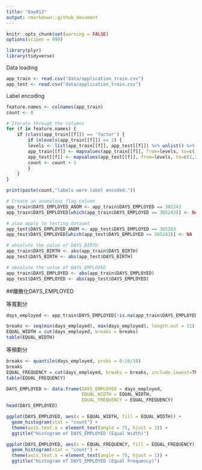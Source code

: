```yaml
---
title: "Day013"
output: rmarkdown::github_document
---
```


```r
knitr::opts_chunk$set(warning = FALSE)
options(scipen = 999)
```

```r
library(plyr)
library(tidyverse)
```

Data loading
```r
app_train <- read.csv("data/application_train.csv")
app_test <- read.csv("data/application_train.csv")
```

Label encoding
```r
feature.names <- colnames(app_train)
count <- 0

# Iterate through the columns
for (f in feature.names) {
    if (class(app_train[[f]]) == 'factor') {
        if (nlevels(app_train[[f]]) <= 2) {
        levels <- list(app_train[[f]], app_test[[f]]) %>% unlist() %>% levels()
        app_train[[f]] <- mapvalues(app_train[[f]], from=levels, to=c(1,2)) %>% as.integer()
        app_test[[f]] <- mapvalues(app_test[[f]], from=levels, to=c(1,2)) %>% as.integer()
        count <- count + 1
        }
    }
}

print(paste(count,"labels were label encoded."))
```

```r
# Create an anomalous flag column
app_train$DAYS_EMPLOYED_ANOM <- app_train$DAYS_EMPLOYED == 365243
app_train$DAYS_EMPLOYED[which(app_train$DAYS_EMPLOYED == 365243)] <- NA

# also apply to testing dataset
app_test$DAYS_EMPLOYED_ANOM <- app_test$DAYS_EMPLOYED == 365243
app_test$DAYS_EMPLOYED[which(app_test$DAYS_EMPLOYED == 365243)] <- NA

# absolute the value of DAYS_BIRTH
app_train$DAYS_BIRTH <- abs(app_train$DAYS_BIRTH)
app_test$DAYS_BIRTH <- abs(app_test$DAYS_BIRTH)

# absolute the value of DAYS_EMPLOYED
app_train$DAYS_EMPLOYED <- abs(app_train$DAYS_EMPLOYED)
app_test$DAYS_EMPLOYED <- abs(app_test$DAYS_EMPLOYED)
```


##離散化DAYS_EMPLOYED

等寬劃分
```r
days_employed <- app_train$DAYS_EMPLOYED[!is.na(app_train$DAYS_EMPLOYED)]

breaks <- seq(min(days_employed), max(days_employed), length.out = 11)
EQUAL_WIDTH = cut(days_employed, breaks = breaks)
table(EQUAL_WIDTH)
```

等頻劃分
```r
breaks <- quantile(days_employed, probs = 0:10/10)
breaks
EQUAL_FREQUENCY = cut(days_employed, breaks = breaks, include.lowest=TRUE)
table(EQUAL_FREQUENCY)
```


```r
DAYS_EMPLOYED <- data.frame(DAYS_EMPLOYED = days_employed,
                            EQUAL_WIDTH = EQUAL_WIDTH,
                            EQUAL_FREQUENCY = EQUAL_FREQUENCY)
head(DAYS_EMPLOYED)
```
```r
ggplot(DAYS_EMPLOYED, aes(x = EQUAL_WIDTH, fill = EQUAL_WIDTH)) +
  geom_histogram(stat = "count") +
  theme(axis.text.x = element_text(angle = 75, hjust = 1)) +
  ggtitle("Histogram of DAYS_EMPLOYED (Equal Width)")
```
```r
ggplot(DAYS_EMPLOYED, aes(x = EQUAL_FREQUENCY, fill = EQUAL_FREQUENCY)) +
  geom_histogram(stat = "count") +
  theme(axis.text.x = element_text(angle = 75, hjust = 1)) +
  ggtitle("Histogram of DAYS_EMPLOYED (Equal Frequency)")
```




